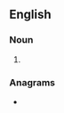 ==English==

===Noun===
{{head|en|noun plural form}}

# {{plural of|sapling|lang=en}}

===Anagrams===
* {{anagrams|en|a=agilnpss|spalings}}